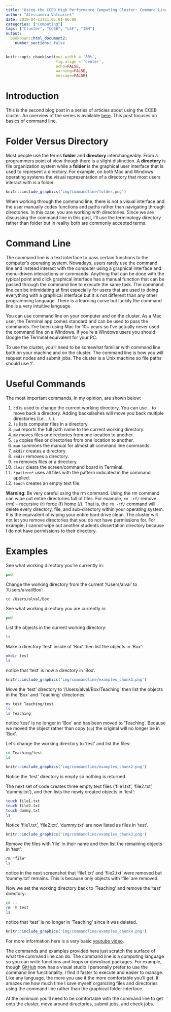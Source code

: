 ```yaml
---
title: "Using the CCEB High Performance Computing Cluster: Command Line"
author: "Alessandra Valcarcel"
date: 2019-04-13T21:05:01-06:00
categories: ["Computing"]
tags: ["Cluster", "CCEB", "LSF", "IBM"]
output: 
  bookdown::html_document2:
    number_sections: false
---
```


```r
knitr::opts_chunk$set(out.width = '80%',
                      fig.align = 'center', 
                      echo=FALSE, 
                      warning=FALSE, 
                      message=FALSE)
```

# Introduction

This is the second blog post in a series of articles about using the CCEB cluster. An overview of the series is available [here](www.alessandravalcarcel.com/blog/2019-04-13-clusterintro/). This post focuses on basics of command line.

# Folder Versus Directory

Most people use the terms __folder__ and __directory__ interchangeably. From a programmers point of view though there is a slight distinction. A __directory__ is file organization system while a __folder__ is the graphical user interface that is used to represent a directory. For example, on both Mac and Windows operating systems the visual representation of a directory that most users interact with is a folder.

```r
knitr::include_graphics('img/commandline/folder.png')
```

When working through the command line, there is not a visual interface and the user manually codes functions and paths rather than navigating through directories. In this case, you are working with directories. Since we are discussing the command line in this post, I'll use the terminology directory rather than folder but in reality both are commonly accepted terms.

# Command Line

The command line is a text interface to pass certain functions to the computer's operating system. Nowadays, users rarely use the command line and instead interact with the computer using a graphical interface and menu-driven interactions or commands. Anything that can be done with the typical point and click graphical interface has a manual function that can be passed through the command line to execute the same task. The command line can be intimidating at first especially for users that are used to doing everything with a graphical interface but it is not different than any other programming language. There is a learning curve but luckily the command line is a very intuitive language. 

You can use command line on your computer and on the cluster. As a Mac user, the Terminal app comes standard and can be used to pass the commands. I've been using Mac for 10+ years so I've actually never used the command line on a Windows. If you're a Windows users you should Google the Terminal equivalent for your PC. 

To use the cluster, you'll need to be somewhat familiar with command line both on your machine and on the cluster. The command line is how you will request nodes and submit jobs. The cluster is a Unix machine so file paths should use '/'.

# Useful Commands

The most important commands, in my opinion, are shown below:

1. `cd` is used to change the current working directory. You can use .. to move back a directory. Adding backslashes will move you back multiple directories (i.e. ../..).
2. `ls` lists computer files in a directory.
3. `pwd` reports the full path name to the current working directory.
4. `mv` moves files or directories from one location to another.
5. `cp` copies files or directories from one location to another.
6. `man` summons the manual for almost all command line commands.
7. `mkdir` creates a directory.
8. `rmdir` removes a directory.
9. `rm` removes files or a directory.
10. `clear` clears the screen/command board in Terminal.
11. `*pattern*` uses all files with the pattern indicated in the command applied.
12. `touch` creates an empty text file.

__Warning__: Be very careful using the rm command. Using the rm command can wipe out entire directories full of files. For example, `rm -rf/` remove (rm) - recursive (r) force (f) home (/). That is, the `rm -rf/` command will delete every directory, file, and sub-directory within your operating system. It is the equivalent of wiping your entire hard drive clean. The cluster will not let you remove directories that you do not have permissions for. For example, I cannot wipe out another students dissertation directory because I do not have permissions to their directory.

# Examples

See what working directory you're currently in:

```bash
pwd
```

Change the working directory from the current '/Users/alval' to '/Users/alval/Box':

```bash
cd /Users/alval/Box
```

See what working directory you are currently in:

```bash
pwd
```

List the objects in the current working directory:

```bash
ls
```

Make a directory 'test' inside of 'Box' then list the objects in 'Box':

```bash
mkdir test
ls
```

notice that 'test' is now a directory in 'Box'.

```r
knitr::include_graphics('img/commandline/examples_chunk1.png')
```

Move the 'test' directory to '/Users/alval/Box/Teaching' then list the objects in the 'Box' and 'Teaching' directories:

```bash
mv test Teaching/test
ls
ls Teaching
```

notice 'test' is no longer in 'Box' and has been moved to 'Teaching'. Because we moved the object rather than copy (`cp`) the original will no longer be in 'Box'. 

Let's change the working directory to 'test' and list the files:

```bash
cd Teaching/test
ls
```

```r
knitr::include_graphics('img/commandline/examples_chunk2.png')
```

Notice the 'test' directory is empty so nothing is returned.

The next set of code creates three empty text files ('file1.txt', 'file2.txt', 'dummy.txt'), and then lists the newly created objects in 'test':

```bash
touch file1.txt
touch file2.txt
touch dummy.txt
ls
```

Notice 'file1.txt', 'file2.txt', 'dummy.txt' are now listed as files in 'test'.

```r
knitr::include_graphics('img/commandline/examples_chunk3.png')
```

Remove the files with 'file' in their name and then list the remaining objects in 'test':

```bash
rm *file*
ls
```

notice in the next screenshot that 'file1.txt' and 'file2.txt' were removed but 'dummy.txt' remains. This is because only objects with 'file' are removed.

Now we set the working directory back to 'Teaching' and remove the 'test' directory:

```bash
cd ..
rm -R test
ls
```

notice that 'test' is no longer in 'Teaching' since it was deleted.

```r
knitr::include_graphics('img/commandline/examples_chunk4.png')
```

For more information here is a very basic [youtube video](https://www.youtube.com/watch?v=5XgBd6rjuDQ).

The commands and examples provided here just scratch the surface of what the command line can do. The command line is a computing language so you can write functions and loops or download packages. For example, though [GitHub](www.github.com) now has a visual studio I personally prefer to use the command line functionality. I find it faster to execute and easier to manage. Like any language, the more you use it the more comfortable you'll get. It amazes me how much time I save myself organizing files and directories using the command line rather than the graphical folder interface.

At the minimum you'll need to be comfortable with the command line to get onto the cluster, move around directories, submit jobs, and check jobs.


